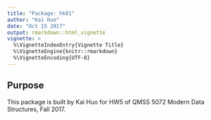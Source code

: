 ```yaml
---
title: "Package: hk01"
author: "Kai Huo"
date: "Oct 15 2017"
output: rmarkdown::html_vignette
vignette: >
  %\VignetteIndexEntry{Vignette Title}
  %\VignetteEngine{knitr::rmarkdown}
  %\VignetteEncoding{UTF-8}
---
```


## Purpose

This package is built by Kai Huo for HW5 of QMSS 5072 Modern Data Structures, Fall 2017. 
